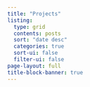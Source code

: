 ```yaml
---
title: "Projects"
listing: 
  type: grid
  contents: posts
  sort: "date desc"
  categories: true
  sort-ui: false
  filter-ui: false
page-layout: full
title-block-banner: true
---
```

